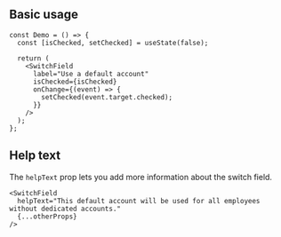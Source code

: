 

## Basic usage

<Preview>
  <DemoSwitchField />
</Preview>

```tsx
const Demo = () => {
  const [isChecked, setChecked] = useState(false);

  return (
    <SwitchField
      label="Use a default account"
      isChecked={isChecked}
      onChange={(event) => {
        setChecked(event.target.checked);
      }}
    />
  );
};
```

## Help text

The `helpText` prop lets you add more information about the switch field.

<Preview>
  <DemoSwitchField withHelpText />
</Preview>

```tsx
<SwitchField
  helpText="This default account will be used for all employees without dedicated accounts."
  {...otherProps}
/>
```
